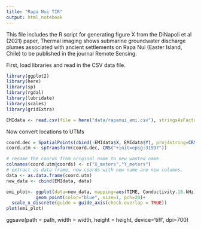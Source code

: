 ```yaml
---
title: "Rapa Nui TIR"
output: html_notebook
---
```


This file includes the R script for generating figure X from the DiNapoli et al (2021) paper, Thermal imaging shows submarine groundwater discharge plumes associated with ancient settlements on Rapa Nui (Easter Island, Chile) to be published in the journal Remote Sensing. 

First, load libraries and read in the CSV data file.
```r
library(ggplot2)
library(here)
library(sp)
library(rgdal)
library(lubridate)
library(scales)
library(gridExtra)

EMIdata <- read.csv(file = here("data/rapanui_emi.csv"), stringsAsFactors = TRUE)
```

Now convert locations to UTMs
```r

coord.dec = SpatialPoints(cbind(-EMIdata$X, EMIdata$Y), proj4string=CRS("+proj=longlat"))
coord.utm <- spTransform(coord.dec, CRS("+init=epsg:31997"))

# rename the coords from original name to new wanted name
colnames(coord.utm@coords) <- c("X_meters","Y_meters")
# extract as data frame, new coords with new name are new columns. 
data <- as.data.frame(coord.utm)
new_data <- cbind(EMIdata, data)

emi_plot<- ggplot(data=new_data, mapping=aes(TIME, Conductivity.16.kHz)) +
           geom_point(color="blue", size=1, pch=20)+
  scale_x_discrete(guide = guide_axis(check.overlap = TRUE))
plot(emi_plot)

```


ggsave(path = path, width = width, height = height, device='tiff', dpi=700)